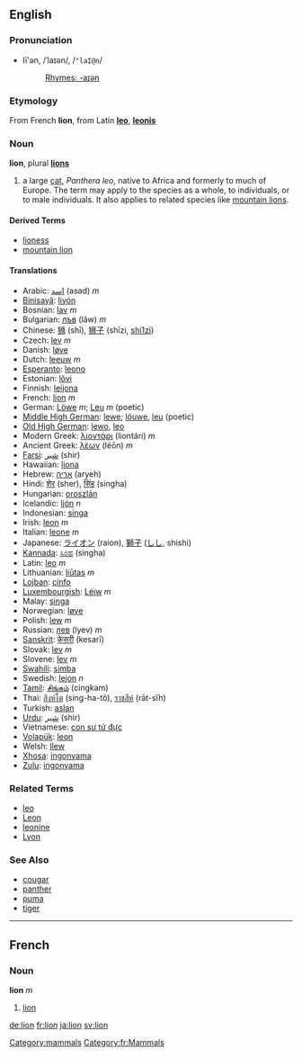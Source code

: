 ==English==
[[Category:mammals]]

===Pronunciation===
*lī'ən, /ˈlaɪən/, /<tt>"laI@n</tt>/
*:[[Rhymes:English:-aɪən|Rhymes: -aɪən]]

===Etymology===
From French '''lion''', from Latin '''[[leo]]''', '''[[leonis]]'''

=== Noun ===
{{wikipedia}}
'''lion''', plural '''[[lions]]'''

# a large [[cat]], ''Panthera leo'', native to Africa and formerly to much of Europe.  The term may apply to the species as a whole, to individuals, or to male individuals.  It also applies to related species like [[mountain lion]]s.

==== Derived Terms ====
*[[lioness]]
*[[mountain lion]]

==== Translations ====
*Arabic: [[اسد]] (asad) ''m''
*[[Binisayâ]]: [[liyón]]
*Bosnian: [[lav]] ''m''
*Bulgarian: [[лъв]] (lâw) ''m''
*Chinese: [[狮]] (shī), [[狮子]] (shīzi, [[shi1zi]])
*Czech: [[lev]] ''m''
*Danish: [[løve]]
*Dutch: [[leeuw]] ''m''
*[[Esperanto]]: [[leono]]
*Estonian: [[lõvi]]
*Finnish: [[leijona]]
*French: [[lion#French|lion]] ''m''
*German: [[Löwe]] ''m''; [[Leu]] ''m'' (poetic)
*[[Middle High German]]: [[lewe]]; [[löuwe]], [[leu]] (poetic)
*[[Old High German]]: [[lewo]], [[leo]]
*Modern Greek: [[λιοντάρι]] (liontári) ''m''
*Ancient Greek: [[λέων]] (léōn) ''m''
*[[Farsi]]: [[شير]] (shir)
*Hawaiian: [[liona]]
*Hebrew: [[אריה]] (aryeh)
*Hindi: [[शेर]] (sher), [[सिंह]] (singha)
*Hungarian: [[oroszlán]]
*Icelandic: [[ljón]] ''n''
*Indonesian: [[singa]]
*Irish: [[leon]] ''m''
*Italian: [[leone]] ''m''
*Japanese: [[ライオン]] (raion), [[獅子]] ([[しし]], shishi)
*[[Kannada]]: [[ಸಿಂಹ]] (singha)
*Latin: [[leo]] ''m''
*Lithuanian: [[liūtas]] ''m''
*[[Lojban]]: [[cinfo]]
*[[Luxembourgish]]: [[Léiw]] ''m''
*Malay: [[singa]]
*Norwegian: [[løve]]
*Polish: [[lew]] ''m''
*Russian: [[лев]] (lyev) ''m''
*[[Sanskrit]]: [[केसरी]] (kesarī)
*Slovak: [[lev#Slovak|lev]] ''m''
*Slovene: [[lev]] ''m''
*[[Swahili]]: [[simba]]
*Swedish: [[lejon]] ''n''
*[[Tamil]]: [[சிங்கம்]] (cingkam)
*Thai: [[สิงหํโต]] (sing-ha-tō), [[ราชสีห์]] (rāt-sīh)
*Turkish: [[aslan]]
*[[Urdu]]: [[شير]] (shir)
*Vietnamese: [[con sư tử đực]]
*[[Volapük]]: [[leon]]
*Welsh: [[llew]]
*[[Xhosa]]: [[ingonyama]]
*[[Zulu]]: [[ingonyama]]

===Related Terms===
*[[leo]]
*[[Leon]]
*[[leonine]]
*[[Lyon]]

===See Also===
*[[cougar]]
*[[panther]]
*[[puma]]
*[[tiger]]

----

==French==
[[Category:fr:Mammals]]
===Noun===
'''lion''' ''m''

#[[lion#English|lion]]

[[de:lion]]
[[fr:lion]]
[[ja:lion]]
[[sv:lion]]